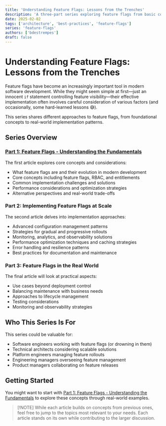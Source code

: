 ```yaml
---
title: 'Understanding Feature Flags: Lessons from the Trenches'
description: 'A three-part series exploring feature flags from basic concepts to advanced implementation and real-world challenges'
date: 2025-02-02
tags: ['architecture', 'best-practices', 'feature-flags']
series: 'feature-flags'
authors: ['bdestrempes']
draft: false
---
```


# Understanding Feature Flags: Lessons from the Trenches

Feature flags have become an increasingly important tool in modern software development. While they might seem simple at first—just an innocent `if` statement controlling feature visibility—their effective implementation often involves careful consideration of various factors (and occasionally, some hard-learned lessons 😅).

This series shares different approaches to feature flags, from foundational concepts to real-world implementation patterns.

## Series Overview

### [Part 1: Feature Flags - Understanding the Fundamentals](/articles/feature-flags-fundamentals)

The first article explores core concepts and considerations:

- What feature flags are and their evolution in modern development
- Core concepts including feature flags, RBAC, and entitlements
- Common implementation challenges and solutions
- Performance considerations and optimization strategies
- Alternative perspectives and real-world trade-offs

### Part 2: Implementing Feature Flags at Scale

The second article delves into implementation approaches:

- Advanced configuration management patterns
- Strategies for gradual and progressive rollouts
- Monitoring, analytics, and observability solutions
- Performance optimization techniques and caching strategies
- Error handling and resilience patterns
- Best practices for documentation and maintenance

### Part 3: Feature Flags in the Real World

The final article will look at practical aspects:

- Use cases beyond deployment control
- Balancing maintenance with business needs
- Approaches to lifecycle management
- Testing considerations
- Monitoring and observability strategies

## Who This Series Is For

This series could be valuable for:

- Software engineers working with feature flags (or drowning in them)
- Technical architects considering scalable solutions
- Platform engineers managing feature rollouts
- Engineering managers overseeing feature management
- Product managers collaborating on feature releases

## Getting Started

You might want to start with [Part 1: Feature Flags - Understanding the Fundamentals](/articles/feature-flags-fundamentals) to explore these concepts through real-world examples.

> [!NOTE] While each article builds on concepts from previous ones, feel free to jump to the topics most relevant to your needs. Each article stands on its own while contributing to the larger discussion.
